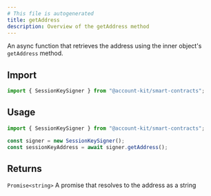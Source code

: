 ```yaml
---
# This file is autogenerated
title: getAddress
description: Overview of the getAddress method
---
```



An async function that retrieves the address using the inner object's `getAddress` method.

## Import

```ts
import { SessionKeySigner } from "@account-kit/smart-contracts";
```

## Usage

```ts
import { SessionKeySigner } from "@account-kit/smart-contracts";

const signer = new SessionKeySigner();
const sessionKeyAddress = await signer.getAddress();
```

## Returns

`Promise<string>`
A promise that resolves to the address as a string
